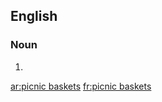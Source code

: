 ==English==

===Noun===
{{head|en|noun plural form}}

# {{plural of|picnic basket|lang=en}}

[[ar:picnic baskets]]
[[fr:picnic baskets]]